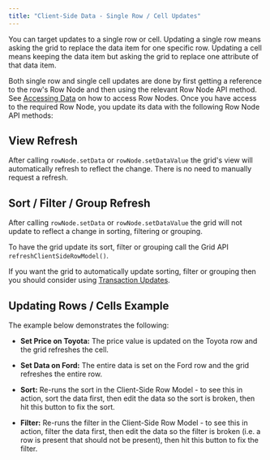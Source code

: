 ```yaml
---
title: "Client-Side Data - Single Row / Cell Updates"
---
```


You can target updates to a single row or cell. Updating a single row means asking the grid to replace the data item for one specific row. Updating a cell means keeping the data item but asking the grid to replace one attribute of that data item.

Both single row and single cell updates are done by first getting a reference to the row's Row Node and then using the relevant Row Node API method. See [Accessing Data](/accessing-data/) on how to access Row Nodes.
Once you have access to the required Row Node, you update its data with the following Row Node API methods:

<api-documentation source='row-object/resources/methods.json' section='rowNodeMethods' names='["setData", "setDataValue"]'></api-documentation>

## View Refresh

After calling `rowNode.setData` or `rowNode.setDataValue` the grid's view will automatically refresh to reflect the change. There is no need to manually request a refresh.

## Sort / Filter / Group Refresh


After calling `rowNode.setData` or `rowNode.setDataValue` the grid will not update to reflect a change in sorting, filtering or grouping.

To have the grid update its sort, filter or grouping call the Grid API `refreshClientSideRowModel()`.

If you want the grid to automatically update sorting, filter or grouping then you should consider using [Transaction Updates](/data-update-transactions/).


## Updating Rows / Cells Example

The example below demonstrates the following:

- **Set Price on Toyota:** The price value is updated on the Toyota row and the grid refreshes the cell.

- **Set Data on Ford:** The entire data is set on the Ford row and the grid refreshes the entire row.

- **Sort:** Re-runs the sort in the Client-Side Row Model - to see this in action, sort the data first, then edit the data so the sort is broken, then hit this button to fix the sort.

- **Filter:** Re-runs the filter in the Client-Side Row Model - to see this in action, filter the data first, then
        edit the data so the filter is broken (i.e. a row is present that should not be present), then hit this button to fix the filter.

<GridExampleRunner title='Updating Row Nodes' name='updating-row-nodes' type='generated'></GridExampleRunner>

